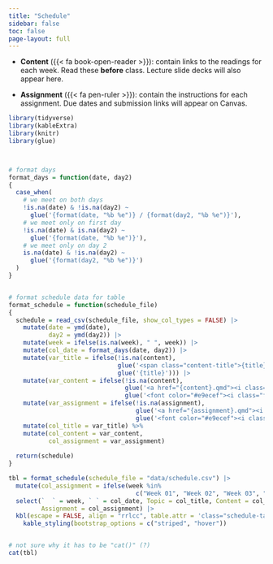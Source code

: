```yaml
---
title: "Schedule"
sidebar: false
toc: false
page-layout: full
---
```




- **Content** ({{< fa book-open-reader >}}): contain links to the readings for each week. Read these **before** class. Lecture slide decks will also appear here. 

- **Assignment** ({{< fa pen-ruler >}}): contain the instructions for each assignment. Due dates and submission links will appear on Canvas.



```r
library(tidyverse)
library(kableExtra)
library(knitr)
library(glue)



# format days
format_days = function(date, day2) 
{
  case_when(
    # we meet on both days
    !is.na(date) & !is.na(day2) ~
      glue('{format(date, "%b %e")} / {format(day2, "%b %e")}'),
    # we meet only on first day
    !is.na(date) & is.na(day2) ~
      glue('{format(date, "%b %e")}'),
    # we meet only on day 2
    is.na(date) & !is.na(day2) ~
      glue('{format(day2, "%b %e")}')
  )
}


# format schedule data for table
format_schedule = function(schedule_file)
{
  schedule = read_csv(schedule_file, show_col_types = FALSE) |> 
    mutate(date = ymd(date),
           day2 = ymd(day2)) |> 
    mutate(week = ifelse(is.na(week), " ", week)) |> 
    mutate(col_date = format_days(date, day2)) |> 
    mutate(var_title = ifelse(!is.na(content),
                              glue('<span class="content-title">{title}</span>'),
                              glue('{title}'))) |> 
    mutate(var_content = ifelse(!is.na(content),
                                glue('<a href="{content}.qmd"><i class="fa-solid fa-book-open-reader fa-lg"></i></a>'),
                                glue('<font color="#e9ecef"><i class="fa-solid fa-book-open-reader fa-lg"></i></font>'))) |> 
    mutate(var_assignment = ifelse(!is.na(assignment),
                                   glue('<a href="{assignment}.qmd"><i class="fa-solid fa-pen-ruler fa-lg"></i></a>'),
                                   glue('<font color="#e9ecef"><i class="fa-solid fa-pen-ruler fa-lg"></i></font>'))) |> 
    mutate(col_title = var_title) %>%
    mutate(col_content = var_content,
           col_assignment = var_assignment)
  
  return(schedule)
}
```




```r



tbl = format_schedule(schedule_file = "data/schedule.csv") |> 
  mutate(col_assignment = ifelse(week %in% 
                                   c("Week 01", "Week 02", "Week 03", "Week 05", "Week 06"), col_assignment, '<font color="#e9ecef"><i class="fa-solid fa-pen-ruler fa-lg"></i></font>')) |> 
  select(`  ` = week, ` ` = col_date, Topic = col_title, Content = col_content, 
         Assignment = col_assignment) |> 
  kbl(escape = FALSE, align = "rrlcc", table.attr = 'class="schedule-table"')%>% 
    kable_styling(bootstrap_options = c("striped", "hover")) 


# not sure why it has to be "cat()" (?)
cat(tbl)
```

